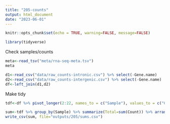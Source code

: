 ```yaml
---
title: "205-counts"
output: html_document
date: "2023-06-01"
---
```


```r
knitr::opts_chunk$set(echo = TRUE, warning=FALSE, message=FALSE)
```

```r
library(tidyverse)
```

Check samples/counts

```r
meta<-read_tsv("meta/rna-seq-meta.tsv")
meta
```

```r
d1<-read_csv("data/raw_counts-intronic.csv") %>% select(-Gene.name) 
d2<-read_csv("data/raw_counts-intergenic.csv") %>% select(-Gene.name)
df<-left_join(d1,d2)
```


Make tidy

```r
tdf<-df %>% pivot_longer(2:22, names_to = c("Sample"), values_to = c("Count"))
```


```r
sum<-tdf %>% group_by(Sample) %>% summarize(Total=sum(Count)) %>% arrange(-Total) %>% left_join(meta %>% select(Sample, Donor))
write_csv(sum, file="outputs/205/sums.csv")
```